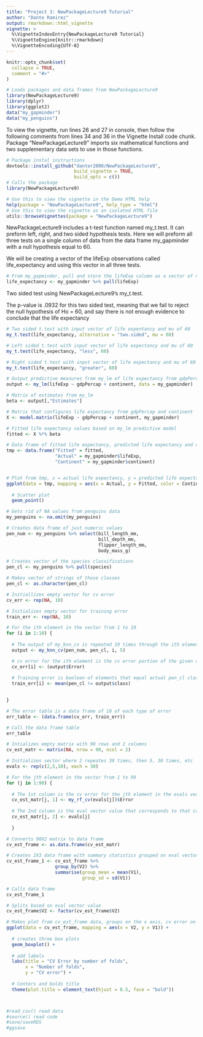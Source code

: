 ```yaml
---
title: "Project 3: NewPackageLecture9 Tutorial"
author: "Dante Ramirez"
output: rmarkdown::html_vignette
vignette: >
  %\VignetteIndexEntry{NewPackageLecture9 Tutorial}
  %\VignetteEngine{knitr::rmarkdown}
  %\VignetteEncoding{UTF-8}
---
```


```r
knitr::opts_chunk$set(
  collapse = TRUE,
  comment = "#>"
)
```

```r
# Loads packages and data frames from NewPackageLecture9
library(NewPackageLecture9)
library(dplyr)
library(ggplot2)
data("my_gapminder")
data("my_penguins")
```

To view the vignette, run lines 26 and 27 in console, then follow the following
comments from lines 34 and 36 in the Vignette Install code chunk.
Package "NewPackageLecture9" imports six mathematical functions and two
supplementary data sets to use in those functions. 

```r

# Package instal instructions
devtools::install_github("danter2000/NewPackageLecture9", 
                         build_vignette = TRUE, 
                         build_opts = c())
# Calls the package
library(NewPackageLecture9)

# Use this to view the vignette in the Demo HTML help
help(package = "NewPackageLecture9", help_type = "html")
# Use this to view the vignette as an isolated HTML file
utils::browseVignettes(package = "NewPackageLecture9")

```

NewPackageLecture9 includes a t-test function named my_t.test. It can preform
left, right, and two sided hypothesis tests. Here we will preform all three
tests on a single column of data from the data frame my_gapminder with a null 
hypothesis equal to 60.

We will be creating a vector of the lifeExp observations called life_expectancy
and using this vector in all three tests.

```r

# From my_gapminder, pull and store the lifeExp column as a vector of numerics
life_expectancy <- my_gapminder %>% pull(lifeExp)

```

Two sided test using NewPackageLecture9's my_t.test.

The p-value is .0932 for this two sided test, meaning that we fail to reject the 
null hypothesis of Ho = 60, and say there is not enough evidence to conclude
that the life expectancy 

```r

# Two sided t.test with input vector of life expentancy and mu of 60
my_t.test(life_expectancy, alternative = "two.sided", mu = 60)

```

```r

# Left sided t.test with input vector of life expectancy and mu of 60
my_t.test(life_expectancy, "less", 60)

```

```r

# Right sided t.test with input vector of life expectancy and mu of 60
my_t.test(life_expectancy, "greater", 60)

```

```r

# Output predictive measures from my_lm of life expectancy from gdpPercap and continent
output <- my_lm(lifeExp ~ gdpPercap + continent, data = my_gapminder)

# Matrix of estimates from my_lm
beta <- output[,"Estimates"]

# Matrix that configures life expectancy from gdpPercap and continent
X <- model.matrix(lifeExp ~ gdpPercap + continent, my_gapminder)

# Fitted life expectancy values based on my_lm predictive model
fitted <- X %*% beta

# Data frame of fitted life expectancy, predicted life expectancy and corresponding continents.
tmp <- data.frame("Fitted" = fitted,  
                  "Actual" = my_gapminder$lifeExp, 
                  "Continent" = my_gapminder$continent)


# Plot from tmp, x = actual life expectancy, y = predicted life expectancy based on my_lm 
ggplot(data = tmp, mapping = aes(x = Actual, y = Fitted, color = Continent)) + 
  
  # Scatter plot
  geom_point()

```

```r

# Gets rid of NA values from penguins data
my_penguins <- na.omit(my_penguins)

# Creates data frame of just numeric values
pen_num <- my_penguins %>% select(bill_length_mm, 
                                  bill_depth_mm, 
                                  flipper_length_mm,
                                  body_mass_g)

# Creates vector of the species classifications
pen_cl <- my_penguins %>% pull(species)

# Makes vector of strings of those classes
pen_cl <- as.character(pen_cl)

# Initiallizes empty vector for cv error
cv_err <- rep(NA, 10)

# Initializes empty vector for training error
train_err <- rep(NA, 10)

# For the ith element in the vector from 1 to 10
for (i in 1:10) {
  
  # The output of my_knn_cv is repeated 10 times through the ith element
  output <- my_knn_cv(pen_num, pen_cl, i, 5)

  # cv error for the ith element is the cv error portion of the given output
  cv_err[i] <- (output$Error)
  
  # Training error is boolean of elements that equal actual pen_cl class compared to output class
  train_err[i] <- mean(pen_cl != output$class)

  
}

# The error table is a data frame of 10 of each type of error
err_table <- (data.frame(cv_err, train_err))

# Call the data frame table
err_table

```

```r

# Intializes empty matrix with 90 rows and 2 columns
cv_est_matr <- matrix(NA, nrow = 90, ncol = 2)

# Initializes vector where 2 repeates 30 times, then 5, 30 times, etc
evals <- rep(c(2,5,10), each = 30)

# For the jth element in the vector from 1 to 90
for (j in 1:90) {
  
  # The 1st column is the cv error for the jth element in the evals vector
  cv_est_matr[j, 1] <- my_rf_cv(evals[j])$Error
  
  # The 2nd column is the eval vector value that corresponds to that cv error
  cv_est_matr[j, 2] <- evals[j]
  
  }

# Converts 90X2 matrix to data frame
cv_est_frame <- as.data.frame(cv_est_matr)

# Creates 2X3 data frame with summary statistics grouped on eval vector value
cv_est_frame_1 <- cv_est_frame %>% 
                  group_by(V2) %>% 
                  summarise(group_mean = mean(V1), 
                            group_sd = sd(V1))

# Calls data frame
cv_est_frame_1

# Splits based on eval vector value
cv_est_frame$V2 <- factor(cv_est_frame$V2)

# Makes plot from cv_est_frame data, groups on the x axis, cv error on y axis
ggplot(data = cv_est_frame, mapping = aes(x = V2, y = V1)) + 
  
  # creates three box plots
  geom_boxplot() +
  
  # add labels
  labs(title = "CV Error by number of folds",
       x = "Number of folds",
       y = "CV error") +
  
  # Centers and bolds title
  theme(plot.title = element_text(hjust = 0.5, face = "bold"))



#read_csv() read data
#source() read code
#save/saveRDS
#ggsave


```

